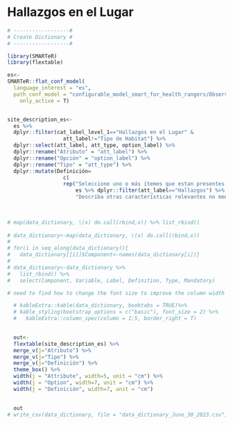 # Hallazgos en el Lugar {.unnumbered}

```r

# ------------------#
# Create Dictionary #
# ------------------#

library(SMARTeR)
library(flextable)

es<-
SMARTeR::flat_conf_model(
  language_interest = "es",
  path_conf_model = "configurable_model_smart_for_health_rangers/Observations_Final_conf_model_smart_for_health_rangers.xml",
    only_active = T)


site_description_es<-  
  es %>% 
  dplyr::filter(cat_label_level_1=="Hallazgos en el Lugar" &
                  att_label!="Tipo de Habitat") %>% 
  dplyr::select(att_label, att_type, option_label) %>% 
  dplyr::rename("Atributo" = "att_label") %>% 
  dplyr::rename("Opción" = "option_label") %>% 
  dplyr::rename("Tipo" = "att_type") %>% 
  dplyr::mutate(Definición=
                  c(
                  rep("Seleccione uno o más ítemes que estan presentes en el Incidente. Si hay otras características relevantes en el Incidente que no esten en la lista de opciones y que puedan estar asociadas a enfermedad o muerte, es possible seleccionar la opción 'Otros Hallazgos' y un cuadro de texto aparecerá para describirlos", 
                      es %>% dplyr::filter(att_label=="Hallazgos") %>% nrow()),
                      "Describa otras características relevantes no mencionadas en lista de 'Hallazgos' que puedan tener implicancias de enfermedad o muerte"))

    
        
# map(data_dictionary, \(x) do.call(rbind,x)) %>% list_rbind()
    
# data_dictionary<-map(data_dictionary, \(x) do.call(rbind,x)) 
# 
# for(i in seq_along(data_dictionary)){
#   data_dictionary[[i]]$Component<-names(data_dictionary[i])}
# 
# data_dictionary<-data_dictionary %>% 
#   list_rbind() %>% 
#   select(Component, Variable, Label, Definition, Type, Mandatory)

# need to find how to change the font size to improve the column width

  # kableExtra::kable(data_dictionary, booktabs = TRUE)%>%
  # kable_styling(bootstrap_options = c("basic"), font_size = 2) %>% 
  #   kableExtra::column_spec(column = 1:5, border_right = T) 

  
  out<-  
  flextable(site_description_es) %>% 
  merge_v(j="Atributo") %>% 
  merge_v(j="Tipo") %>% 
  merge_v(j="Definición") %>% 
  theme_box() %>% 
  width(j = "Attribute", width=5, unit = "cm") %>% 
  width(j = "Option", width=7, unit = "cm") %>% 
  width(j = "Definición", width=7, unit = "cm")
  

  out
# write_csv(data_dictionary, file = "data_dictionary_June_30_2023.csv")

```

